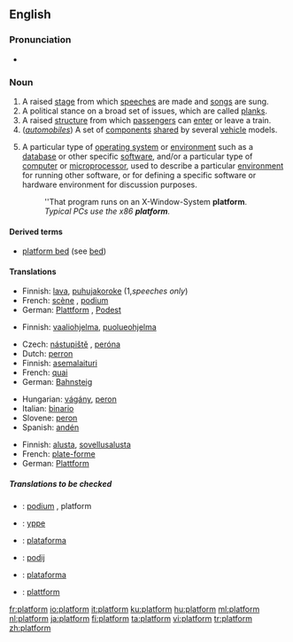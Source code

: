 ==English==

===Pronunciation===
*{{audio|en-us-platform.ogg|Audio (US)}}

===Noun===
{{en-noun}}

# A raised [[stage]] from which [[speech]]es are made and [[song]]s are sung.
# A political stance on a broad set of issues, which are called [[plank]]s.
# A raised [[structure]] from which [[passenger]]s can [[enter]] or leave a train.
# (''[[automobile]]s'') A set of [[component]]s [[share]]d by several [[vehicle]] models.
# {{computing}} A particular type of [[operating system]] or [[environment]] such as a [[database]] or other specific [[software]], and/or a particular type of [[computer]] or [[microprocessor]], used to describe a particular [[environment]] for running other software, or for defining a specific software or hardware environment for discussion purposes.
#:''That program runs on an X-Window-System '''platform'''.
#:''Typical PCs use the x86 '''platform'''.''

====Derived terms====
*[[platform bed]] (see [[bed]])

====Translations====
{{trans-top|A raised stage from which speeches are made and songs are sung}}
*Finnish: [[lava]], [[puhujakoroke]] (1,''speeches only'')
*French: [[scène]] {{f}}, [[podium]] {{m}}
*German: [[Plattform]] {{f}}, [[Podest]] {{n}}
{{trans-mid}}
{{trans-bottom}}

{{trans-top|A political stance on a broad set of issues, which are called planks}}
*Finnish: [[vaaliohjelma]], [[puolueohjelma]]
{{trans-mid}}
{{trans-bottom}}

{{trans-top|structure for waiting for a train}}
*Czech: [[nástupiště]] {{n}}, [[peróna]] {{f}}
*Dutch: [[perron]] {{m}}
*Finnish: [[asemalaituri]]
*French: [[quai]] {{m}}
*German: [[Bahnsteig]] {{m}}
{{trans-mid}}
*Hungarian: [[vágány]], [[peron]]
*Italian: [[binario]] {{m}}
*Slovene: [[peron]] {{m}}
*Spanish: [[andén]] {{m}}
{{trans-bottom}}

{{trans-top|A set of components shared by several vehicle models}}
{{trans-mid}}
{{trans-bottom}}

{{trans-top|A particular type of operating system or environment}}
*Finnish: [[alusta]], [[sovellusalusta]]
*French: [[plate-forme]] {{f}}
*German: [[Plattform]] {{f}}
{{trans-mid}}
{{trans-bottom}}

=====Translations to be checked=====
{{checktrans}}
{{top}}
*{{ttbc|Dutch}}: [[podium]] {{n}}, platform {{n}}
*{{ttbc|Old English}}: [[yppe]] {{f}}
*{{ttbc|Portuguese}}: [[plataforma]] {{f}}
{{mid}}
*{{ttbc|Slovene}}: [[podij]] {{m}}
*{{ttbc|Spanish}}: [[plataforma]] {{f}}
*{{ttbc|Swedish}}: [[plattform]] {{c}}
{{bottom}}

[[fr:platform]]
[[io:platform]]
[[it:platform]]
[[ku:platform]]
[[hu:platform]]
[[ml:platform]]
[[nl:platform]]
[[ja:platform]]
[[fi:platform]]
[[ta:platform]]
[[vi:platform]]
[[tr:platform]]
[[zh:platform]]